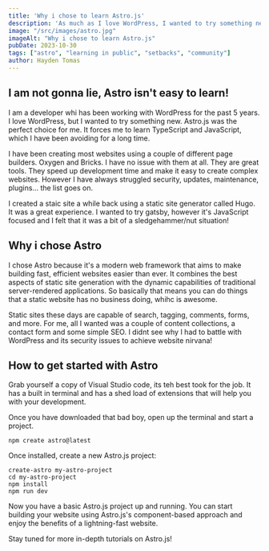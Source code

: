 ```yaml
---
title: 'Why i chose to learn Astro.js'
description: 'As much as I love WordPress, I wanted to try something new. Astro.js was the perfect choice for me. It forces me to learn TypeScript and JavaScript.. 🚀'
image: "/src/images/astro.jpg"
imageAlt: "Why i chose to learn Astro.js"
pubDate: 2023-10-30
tags: ["astro", "learning in public", "setbacks", "community"]
author: Hayden Tomas
---
```


## I am not gonna lie, Astro isn't easy to learn!

I am a developer whi has been working with WordPress for the past 5 years. I love WordPress, but I wanted to try something new. Astro.js was the perfect choice for me. It forces me to learn TypeScript and JavaScript, which I have been avoiding for a long time.

I have been creating most websites using a couple of different page builders. Oxygen and Bricks. I have no issue with them at all. They are great tools. They speed up development time and make it easy to create complex websites. However I have always struggled security, updates, maintenance, plugins... the list goes on.

I created a staic site a while back using a static site generator called Hugo. It was a great experience. I wanted to try gatsby, however it's JavaScript focused and I felt that it was a bit of a sledgehammer/nut situation!

## Why i chose Astro

I chose Astro because it's a modern web framework that aims to make building fast, efficient websites easier than ever. It combines the best aspects of static site generation with the dynamic capabilities of traditional server-rendered applications. So basically that means you can do things that a static website has no business doing, whihc is awesome. 

Static sites these days are capable of search, tagging, comments, forms, and more. For me, all I wanted was a couple of content collections, a contact form and some simple SEO. I didnt see why I had to battle with WordPress and its security issues to achieve website nirvana!

## How to get started with Astro

Grab yourself a copy of Visual Studio code, its teh best took for the job. It has a built in terminal and has a shed load of extensions that will help you with your development.

Once you have downloaded that bad boy, open up the terminal and start a project.

`npm create astro@latest` 

Once installed, create a new Astro.js project:

```
create-astro my-astro-project
cd my-astro-project
npm install
npm run dev
```

Now you have a basic Astro.js project up and running. You can start building your website using Astro.js's component-based approach and enjoy the benefits of a lightning-fast website.

Stay tuned for more in-depth tutorials on Astro.js!